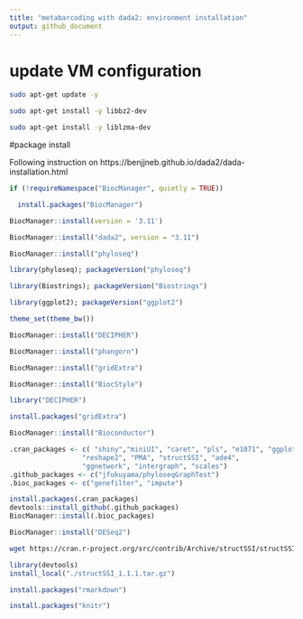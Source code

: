 ```yaml
---
title: "metabarcoding with dada2: environment installation"
output: github_document
---
```


# update VM configuration

``` bash

sudo apt-get update -y 

sudo apt-get install -y libbz2-dev

sudo apt-get install -y liblzma-dev

```

#package install

Following instruction on https://benjjneb.github.io/dada2/dada-installation.html

```r

if (!requireNamespace("BiocManager", quietly = TRUE))

  install.packages("BiocManager")

BiocManager::install(version = '3.11')

BiocManager::install("dada2", version = "3.11")

```


```r
BiocManager::install("phyloseq")
```

```r
library(phyloseq); packageVersion("phyloseq")
```

```r
library(Biostrings); packageVersion("Biostrings")
```

```r
library(ggplot2); packageVersion("ggplot2")
```

```r
theme_set(theme_bw())
```

```r
BiocManager::install("DECIPHER")
```

```r
BiocManager::install("phangorn")
```

```r
BiocManager::install("gridExtra")
```

```r
BiocManager::install("BiocStyle")
```

```r
library("DECIPHER")
```

```r
install.packages("gridExtra")
```

```r
BiocManager::install("Bioconductor")
```

```r
.cran_packages <- c( "shiny","miniUI", "caret", "pls", "e1071", "ggplot2", "randomForest", "dplyr", "ggrepel", "nlme", "devtools",
                  "reshape2", "PMA", "structSSI", "ade4",
                  "ggnetwork", "intergraph", "scales")
.github_packages <- c("jfukuyama/phyloseqGraphTest")
.bioc_packages <- c("genefilter", "impute")
```

```r
install.packages(.cran_packages)
devtools::install_github(.github_packages)
BiocManager::install(.bioc_packages)
```

```r
BiocManager::install("DESeq2")
```

```bash
wget https://cran.r-project.org/src/contrib/Archive/structSSI/structSSI_1.1.1.tar.gz
```

```r
library(devtools)
install_local("./structSSI_1.1.1.tar.gz")
```

```r
install.packages("rmarkdown")
```

```r
install.packages("knitr")
```

